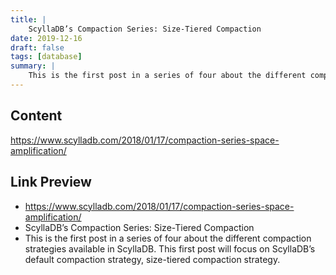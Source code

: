 ```yaml
---
title: |
    ScyllaDB’s Compaction Series: Size-Tiered Compaction
date: 2019-12-16
draft: false
tags: [database]
summary: |
    This is the first post in a series of four about the different compaction strategies available in ScyllaDB. This first post will focus on ScyllaDB’s default compaction strategy, size-tiered compaction strategy.
---
```


## Content

https://www.scylladb.com/2018/01/17/compaction-series-space-amplification/

## Link Preview

- https://www.scylladb.com/2018/01/17/compaction-series-space-amplification/
- ScyllaDB’s Compaction Series: Size-Tiered Compaction
- This is the first post in a series of four about the different compaction strategies available in ScyllaDB. This first post will focus on ScyllaDB’s default compaction strategy, size-tiered compaction strategy.
